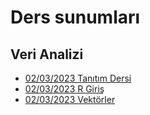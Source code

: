 # Ders sunumları

## Veri Analizi

+ [02/03/2023 Tanıtım Dersi](../00-sunumlar/01-00-preface.html)
+ [02/03/2023 R Giriş](../00-sunumlar/01-01-r-giris.html)
+ [02/03/2023 Vektörler](../00-sunumlar/01-02-vektorler.html)
